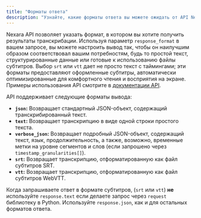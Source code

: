 ```yaml
---
title: "Форматы ответа"
description: "Узнайте, какие форматы ответа вы можете ожидать от API Nexara."
---
```


Nexara API позволяет указать формат, в котором вы хотите получить результаты транскрибации. Используя параметр `response_format` в вашем запросе, вы можете настроить вывод так, чтобы он наилучшим образом соответствовал вашим потребностям, будь то простой текст, структурированные данные или готовые к использованию файлы субтитров. Выбор `srt` или `vtt` дает не просто текст с таймингами; эти форматы предоставляют оформленные субтитры, автоматически оптимизированные для комфортного чтения и восприятия на экране. Примеры использования API смотрите в [документации API](/ru/api-reference/endpoint/transcription).

API поддерживает следующие форматы вывода:

- **`json`:** Возвращает стандартный JSON-объект, содержащий транскрибированный текст.
- **`text`:** Возвращает транскрипцию в виде одной строки простого текста.
- **`verbose_json`:** Возвращает подробный JSON-объект, содержащий текст, язык, продолжительность, а также, возможно, временные метки на уровне сегментов и слов (если запрошено через `timestamp_granularities[]`).
- **`srt`:** Возвращает транскрипцию, отформатированную как файл субтитров SRT. 
- **`vtt`:** Возвращает транскрипцию, отформатированную как файл субтитров WebVTT.

<Warning>Когда запрашиваете ответ в формате субтитров, (`srt` или `vtt`) **не** используйте `response.text` если делаете запрос через `request` библиотеку в Python. Используйте `response.json`, как и для остальных форматов ответа.</Warning>
